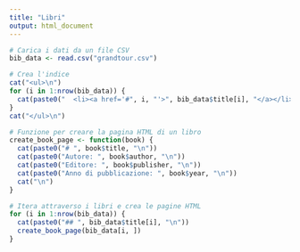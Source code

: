 ```yaml
---
title: "Libri"
output: html_document
---
```


```r
# Carica i dati da un file CSV
bib_data <- read.csv("grandtour.csv")

# Crea l'indice
cat("<ul>\n")
for (i in 1:nrow(bib_data)) {
  cat(paste0("  <li><a href='#", i, "'>", bib_data$title[i], "</a></li>\n"))
}
cat("</ul>\n")

# Funzione per creare la pagina HTML di un libro
create_book_page <- function(book) {
  cat(paste0("# ", book$title, "\n"))
  cat(paste0("Autore: ", book$author, "\n"))
  cat(paste0("Editore: ", book$publisher, "\n"))
  cat(paste0("Anno di pubblicazione: ", book$year, "\n"))
  cat("\n")
}

# Itera attraverso i libri e crea le pagine HTML
for (i in 1:nrow(bib_data)) {
  cat(paste0("## ", bib_data$title[i], "\n"))
  create_book_page(bib_data[i, ])
}
```
